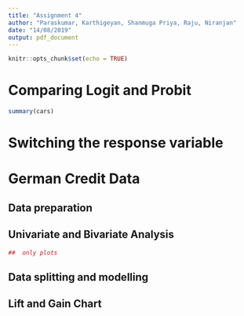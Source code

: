 ```yaml
---
title: "Assignment 4"
author: "Paraskumar, Karthigeyan, Shanmuga Priya, Raju, Niranjan"
date: "14/08/2019"
output: pdf_document
---
```


```r
knitr::opts_chunk$set(echo = TRUE)
```

# Comparing Logit and Probit


```r
summary(cars)
```

# Switching the response variable


# German Credit Data

## Data preparation


## Univariate and Bivariate Analysis

```r
##  only plots
```

## Data splitting and modelling



## Lift and Gain Chart



